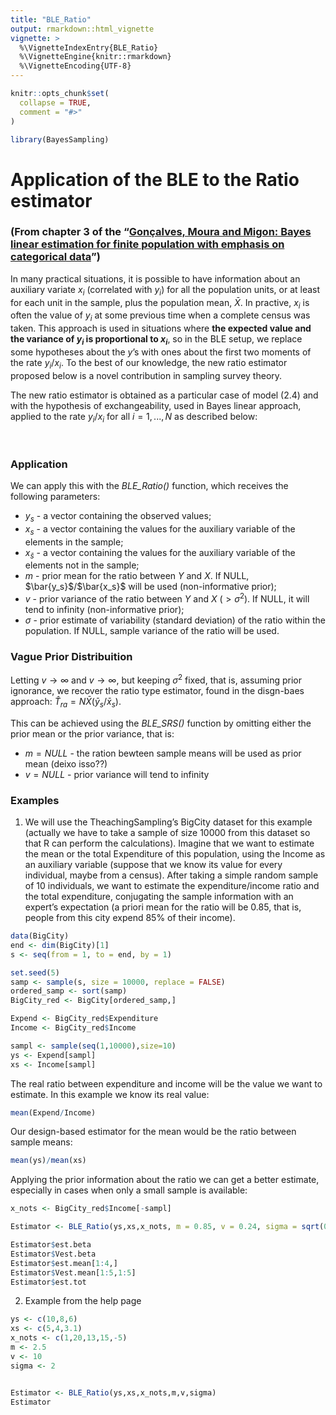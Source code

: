 ```yaml
---
title: "BLE_Ratio"
output: rmarkdown::html_vignette
vignette: >
  %\VignetteIndexEntry{BLE_Ratio}
  %\VignetteEngine{knitr::rmarkdown}
  %\VignetteEncoding{UTF-8}
---
```


```r
knitr::opts_chunk$set(
  collapse = TRUE,
  comment = "#>"
)
```

```r
library(BayesSampling)
```


# Application of the BLE to the Ratio estimator

### (From chapter 3 of the "[Gonçalves, Moura and Migon: Bayes linear estimation for finite population with emphasis on categorical data](https://www150.statcan.gc.ca/n1/en/catalogue/12-001-X201400111886)") 

In many practical situations, it is possible to have information about an auxiliary variate $x_i$ (correlated with $y_i$) for all the population units, or at least for each unit in the sample, plus the population mean, $\bar X$. In practive, $x_i$ is often the value of $y_i$ at some previous time when a complete census was taken. This approach is used in situations where __the expected value and the variance of $y_i$ is proportional to $x_i$__, so in the BLE setup, we replace some hypotheses about the $y$'s with ones about the first two moments of the rate $y_i$/$x_i$. To the best of our knowledge, the new ratio estimator proposed below is a novel contribution in sampling survey theory.  

The new ratio estimator is obtained as a particular case of model (2.4) and with the hypothesis of exchangeability, used in Bayes linear approach, applied to the rate $y_i$/$x_i$ for all $i = 1,..., N$ as described below:  
 
\begin{equation}
\tag{3.1}

E \left( \frac{y_i}{x_i} \right) = m,   \hspace{0.7cm}
V \left( \frac{y_i}{x_i} \right) = v 
\hspace{0.7cm} \text{and} \hspace{0.7cm}
Cov \left( \frac{y_i}{x_i},\frac{y_j}{x_j} \right) = c, \hspace{0.5cm} 
i,j = 1,...,N \hspace{0.5cm} \forall i \neq j

\end{equation}  
\par


  
### Application

We can apply this with the _BLE_Ratio()_ function, which receives the following parameters:  

* $y_s$ - a vector containing the observed values;
* $x_s$ - a vector containing the values for the auxiliary variable of the elements in the sample;
* $x_{\bar{s}}$ - a vector containing the values for the auxiliary variable of the elements not in the sample;
* $m$ - prior mean for the ratio between $Y$ and $X$. If NULL, $\bar{y_s}$/$\bar{x_s}$ will be used (non-informative prior);
* $v$ - prior variance of the ratio between $Y$ and $X$ ($> \sigma^2$). If NULL, it will tend to infinity (non-informative prior);
* $\sigma$ - prior estimate of variability (standard deviation) of the ratio within the population. If NULL, sample variance of the ratio will be used.


### Vague Prior Distribuition

Letting $v \to \infty$ and $v \to \infty$, but keeping $\sigma^2$ fixed, that is, assuming prior ignorance, we recover the ratio type estimator, found in the disgn-baes approach: $\hat{T}_{ra} = N \bar{X} (\bar{y}_s / \bar{x}_s)$.\  

This can be achieved using the _BLE_SRS()_ function by omitting either the prior mean or the prior variance, that is:

* $m = NULL$ - the ration bewteen sample means will be used as prior mean (deixo isso??)
* $v = NULL$ - prior variance will tend to infinity



### Examples

1. We will use the TheachingSampling's BigCity dataset for this example (actually we have to take a sample of size $10000$ from this dataset so that R can perform the calculations). Imagine that we want to estimate the mean or the total Expenditure of this population, using the Income as an auxiliary variable (suppose that we know its value for every individual, maybe from a census). After taking a simple random sample of 10 individuals, we want to estimate the expenditure/income ratio and the total expenditure, conjugating the sample information with an expert's expectation (a priori mean for the ratio will be $0.85$, that is, people from this city expend 85% of their income).  


```r
data(BigCity)
end <- dim(BigCity)[1]
s <- seq(from = 1, to = end, by = 1)

set.seed(5)
samp <- sample(s, size = 10000, replace = FALSE)
ordered_samp <- sort(samp)
BigCity_red <- BigCity[ordered_samp,]

Expend <- BigCity_red$Expenditure
Income <- BigCity_red$Income

sampl <- sample(seq(1,10000),size=10)
ys <- Expend[sampl]
xs <- Income[sampl]
```
  
    
The real ratio between expenditure and income will be the value we want to estimate. In this example we know its real value:  

```r
mean(Expend/Income)
```


Our design-based estimator for the mean would be the ratio between sample means:  
  
```r
mean(ys)/mean(xs)
```
  
  
Applying the prior information about the ratio we can get a better estimate, especially in cases when only a small sample is available:  

```r
x_nots <- BigCity_red$Income[-sampl]

Estimator <- BLE_Ratio(ys,xs,x_nots, m = 0.85, v = 0.24, sigma = sqrt(0.23998))

Estimator$est.beta
Estimator$Vest.beta
Estimator$est.mean[1:4,]
Estimator$Vest.mean[1:5,1:5]
Estimator$est.tot
```




2. Example from the help page

```r
ys <- c(10,8,6)
xs <- c(5,4,3.1)
x_nots <- c(1,20,13,15,-5)
m <- 2.5
v <- 10
sigma <- 2


Estimator <- BLE_Ratio(ys,xs,x_nots,m,v,sigma)
Estimator
```







